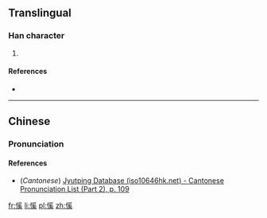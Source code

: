 ==Translingual==

===Han character===
{{Han char|rn=61|rad=心|as=10|sn=13|four=9203<sub>4</sub>|canj=心月女大 (PBVK)|ids=⿰[[忄]][[奚]]}}

# {{rfdef|lang=cmn}}

====References====
* {{Han ref|kx=0397.100|dkj=11034|dj=0736.060|hdz=42338.010|uh=6140|ud=24896|bh=DD71|bd=56689}}

----

==Chinese==
{{zh-hanzi-box|[[慀]]}}

===Pronunciation===
{{zh-pron
|m=xì,xié
|c=hai6
|mc=y
|oc=y
|ma=
|cat=
}}

====References====
* (''Cantonese'') [http://www.iso10646hk.net/jp/document/download.jsp Jyutping Database (iso10646hk.net) - Cantonese Pronunciation List (Part 2), p. 109]

[[fr:慀]]
[[li:慀]]
[[pl:慀]]
[[zh:慀]]